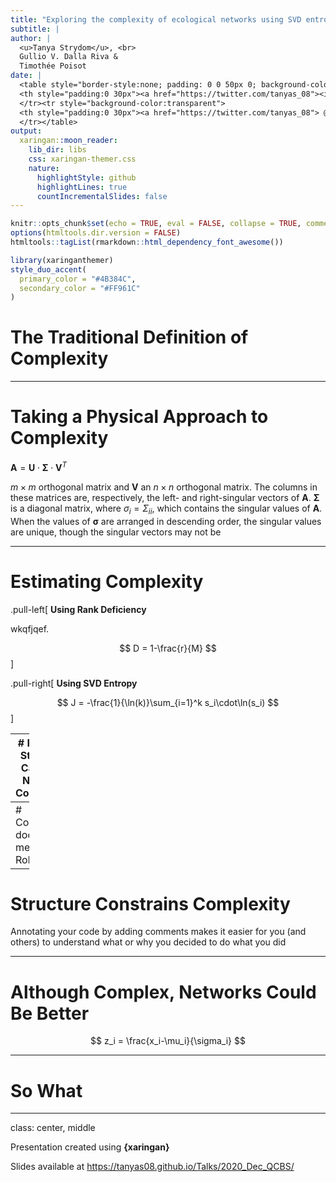 ```yaml
---
title: "Exploring the complexity of ecological networks using SVD entropy"
subtitle: | 
author: |
  <u>Tanya Strydom</u>, <br> 
  Gullio V. Dalla Riva & 
  Timothée Poisot
date: |
  <table style="border-style:none; padding: 0 0 50px 0; background-color:transparent" class="table"><tr>
  <th style="padding:0 30px"><a href="https://twitter.com/tanyas_08"><i class="fa fa-twitter"></i></a></th>
  </tr><tr style="background-color:transparent">
  <th style="padding:0 30px"><a href="https://twitter.com/tanyas_08"> @TanyaS_08 </a></th>
  </tr></table>
output:
  xaringan::moon_reader:
    lib_dir: libs
    css: xaringan-themer.css
    nature:
      highlightStyle: github
      highlightLines: true
      countIncrementalSlides: false
---
```


```r
knitr::opts_chunk$set(echo = TRUE, eval = FALSE, collapse = TRUE, comment = ">")
options(htmltools.dir.version = FALSE)
htmltools::tagList(rmarkdown::html_dependency_font_awesome())
```

```r
library(xaringanthemer)
style_duo_accent(
  primary_color = "#4B384C",
  secondary_color = "#FF961C"
)
```
# The Traditional Definition of Complexity


---

# Taking a Physical Approach to Complexity

$\mathbf{A} = \mathbf{U}\cdot\mathbf{\Sigma}\cdot\mathbf{V}^T$

$m \times m$ orthogonal matrix and
$\mathbf{V}$ an $n \times n$ orthogonal matrix. The columns in these matrices
are, respectively, the left- and right-singular vectors of $\mathbf{A}$.
$\mathbf{\Sigma}$ is a diagonal matrix, where $\sigma_{i} = \Sigma_{ii}$, which contains the singular values of $\mathbf{A}$. When the values of
$\mathbf{\sigma}$ are arranged in descending order, the singular values are
unique, though the singular vectors may not be

---

# Estimating Complexity

.pull-left[
**Using Rank Deficiency**

wkqfjqef.

$$
D = 1-\frac{r}{M}
$$
]

.pull-right[
**Using SVD Entropy**

$$
J = -\frac{1}{\ln(k)}\sum_{i=1}^k s_i\cdot\ln(s_i)
$$
]

---
# Network Structure Captures Network Complexity 

.footnote[But then things begin to tell a different story...]
---
# Complexity does not mean Robustness


---

# Structure Constrains Complexity

Annotating your code by adding comments makes it easier for you (and others) to understand what or why you decided to do what you did

---

# Although Complex, Networks Could Be Better

$$
z_i = \frac{x_i-\mu_i}{\sigma_i}
$$

---

# So What


---

class: center, middle

Presentation created using **{xaringan}**

Slides available at [https://tanyas08.github.io/Talks/2020_Dec_QCBS/](https://tanyas08.github.io/Talks/2020_Dec_QCBS/index.html#1)
